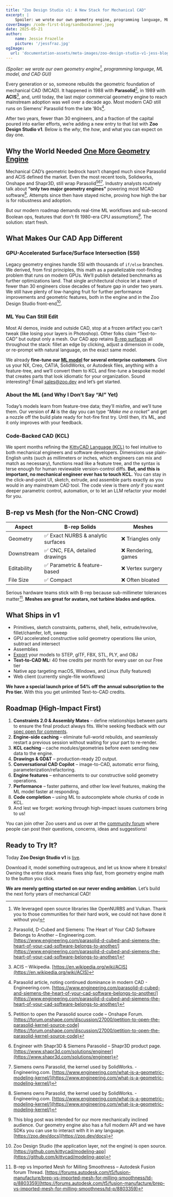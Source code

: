 ```yaml
---
title: "Zoo Design Studio v1: A New Stack for Mechanical CAD"
excerpt: |
    Spoiler: we wrote our own geometry engine, programming language, ML model, and CAD GUI
coverImage: /code-first-blog/sandboxbanner.jpeg
date: 2025-05-21
author:
    name: Jessie Frazelle
    picture: '/jessfraz.jpg'
ogImage:
  url: 'documentation-assets/meta-images/zoo-design-studio-v1-jess-blog.jpg'
---
```


*(Spoiler: we wrote our own geometry engine[^1], programming language, ML model, and CAD
GUI)*

Every generation or so, someone rebuilds the geometric foundation of
mechanical CAD (MCAD). It happened in 1988 with **Parasolid**[^2], in 1989 with
**ACIS**[^3], and, until today, the last *major* commercial geometry engine to reach
mainstream adoption was well over a decade ago. Most modern CAD still runs on
Siemens’ Parasolid from the late ’80s[^4].

After two years, fewer than 30 engineers, and a fraction of the capital
poured into earlier efforts, we’re adding a new entry to that list with
**Zoo Design Studio v1**. Below is the *why*, the *how*, and what you can
expect on day one.

## Why the World Needed [One More Geometry Engine](/research/zoo-cad-engine-overview)

Mechanical CAD’s geometric bedrock hasn’t changed much since Parasolid
and ACIS defined the market. Even the most recent tools, Solidworks, Onshape and
Shapr3D, still wrap Parasolid[^5][^6][^7]. Industry analysts routinely talk about
**“only two major geometry engines”** powering most MCAD software[^7]. Attempts since
then have stayed niche, proving how high the bar is for robustness and
adoption.

But our modern roadmap demands real-time ML workflows and sub-second Boolean ops,
features that don’t fit 1980-era CPU assumptions[^9]. The solution: start fresh.

## What Makes Our CAD App Different

### GPU-Accelerated Surface/Surface Intersection (SSI)

Legacy geometry engines handle SSI with thousands of `if/else` branches. We derived, from first principles, this math as a parallelizable root-finding problem that runs on modern GPUs. We’ll publish detailed benchmarks as further optimizations land. That
single architectural choice let a team of fewer than 30 engineers close
decades of feature gap in under two years. We still have plenty of low-hanging
fruit for further performance improvements and geometric features, both in the engine and in the Zoo Design Studio front-end[^10].

### ML You Can Still Edit

Most AI demos, inside and outside CAD, stop at a frozen artifact you can’t tweak
(like losing your layers in Photoshop). Other folks claim “Text-to-CAD” but output only a
mesh. Our CAD app retains [B-rep surfaces](#b-rep-vs-mesh-for-the-non-cnc-crowd) all throughout the stack: fillet an edge by
clicking, adjust a dimension in code, or re-prompt with natural language, on
the exact same model.

We already **fine-tune our [ML model](/research/introducing-text-to-cad) for several enterprise customers**. Give us your NX,
Creo, CATIA, SolidWorks, or Autodesk files, anything with a feature-tree, and we’ll
convert them to KCL and fine-tune a bespoke model that creates parts that look idiomatic for your organization. Sound interesting? Email [sales@zoo.dev](mailto:sales@zoo.dev) and let’s get started.

### About the ML (and Why I Don’t Say “AI” Yet)

Today’s models learn from feature-tree data; they’ll misfire, and we’ll tune
them. Our version of **AI** is the day you can type *“Make me a rocket”* and get a nozzle
off the build plate ready for hot-fire first try. Until then, it’s ML, and it only
improves with your feedback.

### Code-Backed CAD (KCL)

We spent months refining the [KittyCAD Language (KCL)](/research/introducing-kcl) to feel
intuitive to both mechanical engineers and software developers. Dimensions use
plain-English units (such as millimeters or inches, which engineers can mix and match as necessary), functions read like a feature tree, and the
syntax is terse enough for human reviewable version-control diffs. **But, and this is
important, no mechanical engineer ever has to touch KCL.** You can stay in the
click-and-point UI, sketch, extrude, and assemble parts exactly as you would
in any mainstream CAD tool. The code view is there *only* if you want deeper
parametric control, automation, or to let an LLM refactor your model for you.

## B-rep vs Mesh (for the Non-CNC Crowd)

| Aspect      | B-rep Solids                                 | Meshes               |
|-------------|----------------------------------------------|----------------------|
| Geometry    | ✅ Exact NURBS & analytic surfaces           | ❌ Triangles only    |
| Downstream  | ✅ CNC, FEA, detailed drawings               | ❌ Rendering, games  |
| Editability | ✅ Parametric & feature-based                | ❌ Vertex surgery    |
| File Size   | ✅ Compact                                   | ❌ Often bloated     |

Serious hardware teams stick with B-rep because sub-millimeter tolerances
matter[^11]. **Meshes are great for avatars, not turbine blades and optics.**

## What Ships in v1

* Primitives, sketch constraints, patterns, shell, helix, extrude/revolve,
  fillet/chamfer, loft, sweep
* GPU accelerated constructive solid geometry operations like union, subtract and intersect
* Assemblies
* [Export](/research/a-practical-overview-of-cad-file-formats) your models to STEP, glTF, FBX, STL, PLY, and OBJ
* **Text-to-CAD ML:** 40 free credits per month for every user on our Free tier
* Native app targeting macOS, Windows, and Linux (fully featured)
* Web client (currently single-file workflows)

**We have a special launch price of 54% off the annual subscription to the Pro tier.** With this you get unlimited Text-to-CAD credits.

## Roadmap (High-Impact First)

1. **Constraints 2.0 & Assembly Mates** – define relationships between parts to ensure the final product always fits. We’re seeking feedback with our [spec open for comments](https://github.com/KittyCAD/kcl-experiments/pull/20).
2. **Engine-side caching** – eliminate full-world rebuilds, and seamlessly restart a previous session without waiting for your part to re-render.
3. **KCL caching** – cache modules/geometries before even sending new data to the engine.
4. **Drawings & GD&T** – production-ready 2D output.
5. **Conversational CAD Copilot** – image-to-CAD, automatic error fixing, parameterization/refactoring.
6. **Engine features** – enhancements to our constructive solid geometry operations.
7. **Performance** – faster patterns, and other low level features, making the ML model faster at responding.
8. **Code completion** – using ML to autocomplete whole chunks of code in KCL.
9. And lest we forget: working through high-impact issues customers bring to us!

You can join other Zoo users and us over at the [community forum](https://community.zoo.dev/) where people can post their questions, concerns, ideas and suggestions!

## Ready to Try It?

Today **Zoo Design Studio v1** is [live](https://zoo.dev/design-studio).

Download it, model something outrageous, and let us know where it breaks! Owning the entire stack means fixes ship fast, from geometry engine math to the button you click.

**We are merely getting started on our never ending ambition**. Let’s build the next forty years of mechanical CAD!

[^1]: We leveraged open source libraries like OpenNURBS and Vulkan. Thank you to those communities for their hard work, we could not have done it without you!
[^2]: Parasolid, D-Cubed and Siemens: The Heart of Your CAD Software Belongs
      to Another – Engineering.com. [https://www.engineering.com/parasolid-d-cubed-and-siemens-the-heart-of-your-cad-software-belongs-to-another/](https://www.engineering.com/parasolid-d-cubed-and-siemens-the-heart-of-your-cad-software-belongs-to-another/)
[^3]: ACIS – Wikipedia. [https://en.wikipedia.org/wiki/ACIS](https://en.wikipedia.org/wiki/ACIS)
[^4]: Parasolid article, noting continued dominance in modern CAD - Engineering.com. [https://www.engineering.com/parasolid-d-cubed-and-siemens-the-heart-of-your-cad-software-belongs-to-another/](https://www.engineering.com/parasolid-d-cubed-and-siemens-the-heart-of-your-cad-software-belongs-to-another/)
[^5]: Petition to open the Parasolid source code – Onshape Forum. [https://forum.onshape.com/discussion/27000/petition-to-open-the-parasolid-kernel-source-code](https://forum.onshape.com/discussion/27000/petition-to-open-the-parasolid-kernel-source-code)
[^6]: Engineer with Shapr3D & Siemens Parasolid – Shapr3D product page. [https://www.shapr3d.com/solutions/engineer](https://www.shapr3d.com/solutions/engineer)
[^7]: Siemens owns Parasolid, the kernel used by SolidWorks. - Engineering.com. [https://www.engineering.com/what-is-a-geometric-modeling-kernel/](https://www.engineering.com/what-is-a-geometric-modeling-kernel/)
[^9]: This blog post was intended for our more mechanically inclined audience. Our geometry engine also has a full modern API and we have SDKs you can use to interact with it in any language. [https://zoo.dev/docs](https://zoo.dev/docs)
[^10]: Zoo Design Studio (the application layer, not the engine) is open source. [https://github.com/kittycad/modeling-app](https://github.com/kittycad/modeling-app)
[^11]: B-rep vs Imported Mesh for Milling Smoothness – Autodesk Fusion forum
      Thread. [https://forums.autodesk.com/t5/fusion-manufacture/brep-vs-imported-mesh-for-milling-smoothness/td-p/8803359](https://forums.autodesk.com/t5/fusion-manufacture/brep-vs-imported-mesh-for-milling-smoothness/td-p/8803359)
